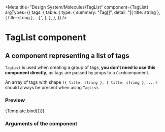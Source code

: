 
<Meta
  title="Design System/Molecules/TagList"
  component={TagList}
  argTypes={{
    tags: {
      table: {
        type: {
          summary: "Tag[]",
          detail: "[{ title: string }, { title: string }, ...]",
        },
      },
    },
  }}
/>

# TagList component

## A component representing a list of tags

`TagList` is used when creating a group of tags, **you don't need to use this component directly**, as tags are passed by props to a `Card`component.

An array of tags with shape `[{ title: string }, { title: string }, ...]` should always be present when using `TagList`.


### Preview

<Canvas>
  <Story
    name="TagList"
    args={{
      tags: [
        { title: "Extreme Sport" },
        { title: "Books" },
        { title: "Family" },
      ],
    }}
  >
    {Template.bind({})}
  </Story>
</Canvas>

### Arguments of the component

<ArgsTable story="TagList" />
